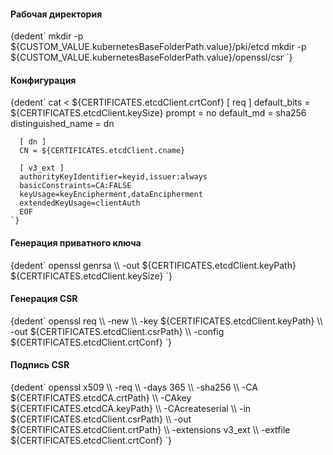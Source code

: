 


<h4>Рабочая директория</h4>
<CodeBlock language="bash">
    {dedent`
        mkdir -p ${CUSTOM_VALUE.kubernetesBaseFolderPath.value}/pki/etcd
        mkdir -p ${CUSTOM_VALUE.kubernetesBaseFolderPath.value}/openssl/csr
    `}
</CodeBlock>


<h4>Конфигурация</h4>
<CodeBlock language="bash">
    {dedent`
      cat <<EOF > ${CERTIFICATES.etcdClient.crtConf}
      [ req ]
      default_bits        = ${CERTIFICATES.etcdClient.keySize}
      prompt              = no
      default_md          = sha256
      distinguished_name  = dn

      [ dn ]
      CN = ${CERTIFICATES.etcdClient.cname}

      [ v3_ext ]
      authorityKeyIdentifier=keyid,issuer:always
      basicConstraints=CA:FALSE
      keyUsage=keyEncipherment,dataEncipherment
      extendedKeyUsage=clientAuth
      EOF
    `}
</CodeBlock>

<h4>Генерация приватного ключа</h4>
<CodeBlock language="bash">
    {dedent`
      openssl genrsa \\
          -out ${CERTIFICATES.etcdClient.keyPath} ${CERTIFICATES.etcdClient.keySize}
    `}
</CodeBlock>

<h4>Генерация CSR</h4>
<CodeBlock language="bash">
    {dedent`
      openssl req \\
        -new \\
        -key ${CERTIFICATES.etcdClient.keyPath} \\
        -out ${CERTIFICATES.etcdClient.csrPath} \\
        -config ${CERTIFICATES.etcdClient.crtConf}
    `}
</CodeBlock>


<h4>Подпись CSR</h4>
<CodeBlock language="bash">
    {dedent`
      openssl x509 \\
        -req \\
        -days 365 \\
        -sha256 \\
        -CA ${CERTIFICATES.etcdCA.crtPath} \\
        -CAkey ${CERTIFICATES.etcdCA.keyPath} \\
        -CAcreateserial \\
        -in ${CERTIFICATES.etcdClient.csrPath} \\
        -out ${CERTIFICATES.etcdClient.crtPath} \\
        -extensions v3_ext \\
        -extfile ${CERTIFICATES.etcdClient.crtConf}
    `}
</CodeBlock>
